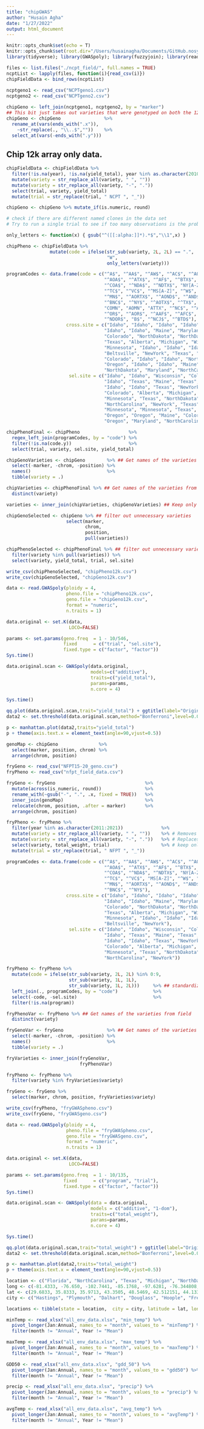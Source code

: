 ```yaml
---
title: "chipGWAS"
author: "Husain Agha"
date: "1/27/2022"
output: html_document
---
```


```r
knitr::opts_chunk$set(echo = T)
knitr::opts_chunk$set(root.dir="/Users/husainagha/Documents/GitHub.nosync/NationalTrialEnv/")
library(tidyverse); library(GWASpoly); library(fuzzyjoin); library(readxl)
```

```r
files <- list.files("./ncpt_field/", full.names = TRUE)
ncptList <- lapply(files, function(i){read_csv(i)})
chipFieldData <- bind_rows(ncptList)
      
ncptgeno1 <- read_csv("NCPTgeno1.csv")
ncptgeno2 <- read_csv("NCPTgeno2.csv")

chipGeno <- left_join(ncptgeno1, ncptgeno2, by = "marker")
## This bit just takes out varieties that were genotyped on both the 12k and 8k arrays to avoid duplicated entries
chipGeno <- chipGeno                %>% 
  rename_at(vars(ends_with(".x")),
    ~str_replace(., "\\..$",""))    %>% 
  select_at(vars(-ends_with(".y")))

```

## Chip 12k array only data.

```r
chipFieldData <- chipFieldData %>% 
  filter(!is.na(year), !is.na(yield_total), year %in% as.character(2010:2021)) %>% # filters empty rows, missing yield, headers
  mutate(variety = str_replace_all(variety, " ", ""))                          %>% # Removes spaces
  mutate(variety = str_replace_all(variety, "-", "."))                         %>% # Replaces hyphens with periods
  select(trial, variety, yield_total)                                          %>% # keep only relevant columns
  mutate(trial = str_replace(trial, " NCPT ", "_"))

chipGeno <- chipGeno %>% mutate_if(is.numeric, round)

# check if there are different named clones in the data set
# Try to run a single trial to see if too many observations is the problem
```

```r
only_letters <- function(x) { gsub("^([[:alpha:]]*).*$","\\1",x) }

chipPheno <- chipFieldData %>%
                mutate(code = ifelse(str_sub(variety, 2L, 2L) == ".",
                                     "W",
                                     only_letters(variety)))

programCodes <- data.frame(code = c("^A$", "^AA$", "^AW$", "^AC$", "^AO$",
                                    "^AOA$", "^ATX$", "^AF$", "^BTX$", "^CO$",
                                    "^COA$", "^NDA$", "^NDTX$", "NY[A-Z]", "^PA$", 
                                    "^TC$", "^VC$", "^MS[A-Z]", "^W$", "^ND$", 
                                    "^MN$", "^AORTX$", "^AOND$", "^AND$", "^AR$",
                                    "^BNC$", "^NY$", "^AOTX$", "^TX$", "^COTX$", "^NDMN$", "WIMN",
                                    "COMN", "AOMN", "ATTX", "^NC$", "^AFW$", "^WAF$", "^WTX$",
                                    "^OR$", "^AOR$", "^AAF$", "^AFC$", "^AOR$", "^AFW$", "^NDAF$", "^COOR$",
                                    "^NDOR$", "B$", "^NCJ$", "^BTD$"),
                      cross.site = c("Idaho", "Idaho", "Idaho", "Idaho", "Idaho", 
                                    "Idaho", "Idaho", "Maine", "Maryland", "Colorado", 
                                    "Colorado", "NorthDakota", "NorthDakota", "NewYork", "Washington", 
                                    "Texas", "Alberta", "Michigan", "Wisconsin", "NorthDakota", 
                                    "Minnesota", "Idaho", "Idaho", "Idaho", "NewBrunswick",
                                    "Beltsville", "NewYork", "Texas", "Texas", "Colorado", "NorthDakota", "Wisconsin",
                                    "Colorado", "Idaho", "Idaho", "NorthCarolina", "Maine", "Wisconsin", "Wisconsin",
                                    "Oregon", "Idaho", "Idaho", "Maine", "Idaho", "Maine", "NorthDakota", "Colorado",
                                    "NorthDakota", "Maryland", "NorthCarolina", "Maryland"),
                       sel.site = c("Idaho", "Idaho", "Wisconsin", "Colorado", "Oregon", 
                                    "Idaho", "Texas", "Maine", "Texas", "Colorado", 
                                    "Idaho", "Idaho", "Texas", "NewYork", "Washington", 
                                    "Colorado", "Alberta", "Michigan", "Wisconsin", "NorthDakota", 
                                    "Minnesota", "Texas", "NorthDakota", "NorthDakota", "NewBrunswick",
                                    "NorthCarolina", "NewYork", "Texas", "Texas", "Texas", "Minnesota", "Minnesota",
                                    "Minnesota", "Minnesota", "Texas", "NorthCarolina", "Wisconsin", "Maine", "Texas",
                                    "Oregon", "Oregon", "Maine", "Colorado", "Oregon", "Wisconsin", "Maine", "Oregon",
                                    "Oregon", "Maryland", "NorthCarolina", "Maryland"))

chipPhenoFinal <- chipPheno                  %>% 
  regex_left_join(programCodes, by = "code") %>%
  filter(!is.na(code.y))                     %>% 
  select(trial, variety, sel.site, yield_total)

chipGenoVarieties <- chipGeno        %>% ## Get names of the varieties from genotype data
  select(-marker, -chrom, -position) %>%
  names()                            %>%
  tibble(variety = .)

chipVarieties <- chipPhenoFinal %>% ## Get names of the varieties from field
  distinct(variety)

varieties <- inner_join(chipVarieties, chipGenoVarieties) ## Keep only variety names in both the field and geno data 

chipGenoSelected <- chipGeno %>% ## filter out unnecessary varieties
                      select(marker, 
                             chrom, 
                             position, 
                             pull(varieties))

chipPhenoSelected <- chipPhenoFinal %>% ## filter out unnecessary varieties
  filter(variety %in% pull(varieties)) %>%
  select(variety, yield_total, trial, sel.site)

write_csv(chipPhenoSelected, "chipPheno12k.csv")
write_csv(chipGenoSelected, "chipGeno12k.csv")

```

```r
data <- read.GWASpoly(ploidy = 4, 
                      pheno.file = "chipPheno12k.csv", 
                      geno.file = "chipGeno12k.csv", 
                      format = "numeric", 
                      n.traits = 1)

data.original <- set.K(data, 
                       LOCO=FALSE)

params <- set.params(geno.freq  = 1 - 10/546,
                     fixed      = c("trial", "sel.site"),
                     fixed.type = c("factor", "factor"))
Sys.time()

data.original.scan <- GWASpoly(data.original,
                               models=c("additive"),
                               traits=c("yield_total"),
                               params=params,
                               n.core = 4)

Sys.time()

qq.plot(data.original.scan,trait="yield_total") + ggtitle(label="Original")
data2 <- set.threshold(data.original.scan,method="Bonferroni",level=0.05)

p <- manhattan.plot(data2,traits="yield_total")
p + theme(axis.text.x = element_text(angle=90,vjust=0.5))

```

```r

genoMap <- chipGeno               %>% 
  select(marker, position, chrom) %>% 
  arrange(chrom, position)

fryGeno <- read_csv("NFPT15-20_geno.csv")
fryPheno <- read_csv("nfpt_field_data.csv")

fryGeno <- fryGeno                                 %>%
  mutate(across(is_numeric, round))                %>%
  rename_with(~gsub("-", ".", .x, fixed = TRUE))   %>%
  inner_join(genoMap)                              %>%
  relocate(chrom, position, .after = marker)       %>%
  arrange(chrom, position)

fryPheno <- fryPheno %>%
  filter(year %in% as.character(2011:2021))              %>%
  mutate(variety = str_replace_all(variety, " ", ""))    %>% # Removes spaces
  mutate(variety = str_replace_all(variety, "-", "."))   %>% # Replaces hyphens with periods
  select(variety, total_weight, trial)                   %>% # keep only relevant columns
  mutate(trial = str_replace(trial, " NFPT ", "_"))                            

programCodes <- data.frame(code = c("^A$", "^AA$", "^AW$", "^AC$", "^AO$",
                                    "^AOA$", "^ATX$", "^AF$", "^BTX$", "^CO$",
                                    "^COA$", "^NDA$", "^NDTX$", "NY[A-Z]", "PA", 
                                    "^TC$", "^VC$", "MS[A-Z]", "^W$", "^ND$", 
                                    "^MN$", "^AORTX$", "^AOND$", "^AND$", "^AR$",
                                    "^BNC$", "^NY$"),
                      cross.site = c("Idaho", "Idaho", "Idaho", "Idaho", "Idaho", 
                                    "Idaho", "Idaho", "Maine", "Maryland", "Colorado", 
                                    "Colorado", "NorthDakota", "NorthDakota", "NewYork", "Washington", 
                                    "Texas", "Alberta", "Michigan", "Wisconsin", "NorthDakota", 
                                    "Minnesota", "Idaho", "Idaho", "Idaho", "NewBrunswick",
                                    "Beltsville", "NewYork"),
                       sel.site = c("Idaho", "Idaho", "Wisconsin", "Colorado", "Oregon", 
                                    "Idaho", "Texas", "Maine", "Texas", "Colorado", 
                                    "Idaho", "Idaho", "Texas", "NewYork", "Washington", 
                                    "Colorado", "Alberta", "Michigan", "Wisconsin", "NorthDakota", 
                                    "Minnesota", "Texas", "NorthDakota", "NorthDakota", "NewBrunswick",
                                    "NorthCarolina", "NewYork"))

fryPheno <- fryPheno %>% 
  mutate(code = ifelse(str_sub(variety, 2L, 2L) %in% 0:9, 
                       str_sub(variety, 1L, 1L), 
                       str_sub(variety, 1L, 2L)))     %>% ## standardizes codes in case they are only 1 letter
  left_join(., programCodes, by = "code")             %>% 
  select(-code, -sel.site)                            %>%
  filter(!is.na(program))

fryPhenoVar <- fryPheno %>% ## Get names of the varieties from field
  distinct(variety)

fryGenoVar <- fryGeno                %>% ## Get names of the varieties from genotype data
  select(-marker, -chrom, -position) %>%
  names()                            %>%
  tibble(variety = .)

fryVarieties <- inner_join(fryGenoVar,
                           fryPhenoVar)

fryPheno <- fryPheno %>%
  filter(variety %in% fryVarieties$variety)

fryGeno <- fryGeno %>%
  select(marker, chrom, position, fryVarieties$variety)

write_csv(fryPheno, "fryGWASpheno.csv")
write_csv(fryGeno, "fryGWASgeno.csv")

```

```r

data <- read.GWASpoly(ploidy = 4, 
                      pheno.file = "fryGWASpheno.csv", 
                      geno.file = "fryGWASgeno.csv", 
                      format = "numeric", 
                      n.traits = 1)

data.original <- set.K(data, 
                       LOCO=FALSE)

params <- set.params(geno.freq  = 1 - 10/135,
                     fixed      = c("program", "trial"),
                     fixed.type = c("factor", "factor"))
Sys.time()

data.original.scan <- GWASpoly(data = data.original,
                               models = c("additive", "1-dom"),
                               traits=c("total_weight"),
                               params=params,
                               n.core = 4)

Sys.time()

qq.plot(data.original.scan,trait="total_weight") + ggtitle(label="Original")
data2 <- set.threshold(data.original.scan,method="Bonferroni",level=0.05)

p <- manhattan.plot(data2,traits="total_weight")
p + theme(axis.text.x = element_text(angle=90,vjust=0.5))


```


```r

location <- c("Florida", "NorthCarolina", "Texas", "Michigan", "NorthDakota", "NewYork", "Wisconsin", "California", "Minnesota", "Colorado", "Oregon")
long <- c(-81.4333, -76.650, -102.7441, -85.1768, -97.6281, -76.344808, -89.523177, -118.88)
lat <- c(29.6833, 35.8333, 35.9713, 43.3505, 48.5469, 42.512151, 44.133584, 35.2580)
city <- c("Hastings", "Plymouth", "Dalhart", "Douglass", "Hoople", "Freeville", "Hancock", "Bakersfield", "Becker", "", "Hermiston")

locations <- tibble(state = location,  city = city, latitude = lat, longitude = long)

minTemp <- read_xlsx("all_env_data.xlsx", "min_temp") %>% 
  pivot_longer(Jan:Annual, names_to = "month", values_to = "minTemp") %>%
  filter(month != "Annual", Year != "Mean")

maxTemp <- read_xlsx("all_env_data.xlsx", "max_temp") %>% 
  pivot_longer(Jan:Annual, names_to = "month", values_to = "maxTemp") %>%
  filter(month != "Annual", Year != "Mean")

GDD50 <- read_xlsx("all_env_data.xlsx", "gdd_50") %>% 
  pivot_longer(Jan:Annual, names_to = "month", values_to = "gdd50") %>%
  filter(month != "Annual", Year != "Mean")

precip <- read_xlsx("all_env_data.xlsx", "precip") %>% 
  pivot_longer(Jan:Annual, names_to = "month", values_to = "precip") %>%
  filter(month != "Annual", Year != "Mean")

avgTemp <- read_xlsx("all_env_data.xlsx", "avg_temp") %>% 
  pivot_longer(Jan:Annual, names_to = "month", values_to = "avgTemp") %>%
  filter(month != "Annual", Year != "Mean")

```

